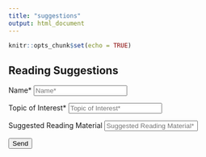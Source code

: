 ```yaml
---
title: "suggestions"
output: html_document
---
```


```r
knitr::opts_chunk$set(echo = TRUE)
```

## Reading Suggestions

<form action="https://docs.google.com/forms/d/e/1FAIpQLSekMkhQWmY6Juj02DDGMXvvmu2J6-TkWzYFn4QJKoNefBw-MQ/formResponse" method="post">
      <label>Name*</label>
      <input type="text" placeholder="Name*" name="entry.933962511" required>
  
      <label>Topic of Interest*</label>
      <input type="text" placeholder="Topic of Interest*" name="entry.1219046093" required>
    
      <label>Suggested Reading Material</label>
      <input type="text" placeholder="Suggested Reading Material*" name="entry.1309891765" required>
     
      <button type="submit">Send</button>
</form>
